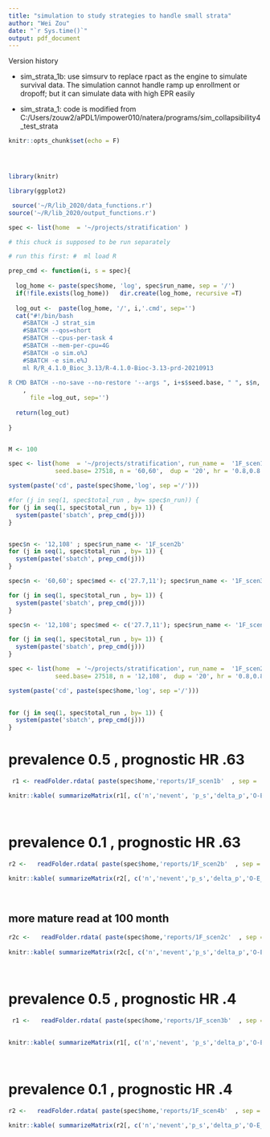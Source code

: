 ```yaml
---
title: "simulation to study strategies to handle small strata"
author: "Wei Zou"
date: "`r Sys.time()`"
output: pdf_document
---
```


Version history

* sim_strata_1b: use simsurv to replace rpact as the engine to simulate survival data. The simulation cannot handle ramp up enrollment or dropoff; but it can simulate data with high EPR easily

* sim_strata_1: code is modified from C:/Users/zouw2/aPDL1/impower010/natera/programs/sim_collapsibility4_test_strata


```r
knitr::opts_chunk$set(echo = F)




library(knitr)

library(ggplot2)

 source('~/R/lib_2020/data_functions.r')
source('~/R/lib_2020/output_functions.r')

spec <- list(home  = '~/projects/stratification' )

```

 

```r

# this chuck is supposed to be run separately

# run this first: #  ml load R

prep_cmd <- function(i, s = spec){
  
  log_home <- paste(spec$home, 'log', spec$run_name, sep = '/')
  if(!file.exists(log_home))   dir.create(log_home, recursive =T)
  
  log_out <-  paste(log_home, '/', i,'.cmd', sep='')
  cat("#!/bin/bash
    #SBATCH -J strat_sim
    #SBATCH --qos=short
    #SBATCH --cpus-per-task 4
    #SBATCH --mem-per-cpu=4G
    #SBATCH -o sim.o%J        
    #SBATCH -e sim.e%J
    ml R/R_4.1.0_Bioc_3.13/R-4.1.0-Bioc-3.13-prd-20210913
   
R CMD BATCH --no-save --no-restore '--args ", i+s$seed.base, " ", s$n, " ", s$dup, ' ', s$hr,' ', s$med,' ', s$readoutTime,' ',s$run_name, "' ",  s$home, "/", s$run_code,' ', log_home,"/run_",i,".log "
    ,
      file =log_out, sep='')
  
  return(log_out)
  
}


M <- 100

spec <- list(home  = '~/projects/stratification', run_name =  '1F_scen1b',
             seed.base= 27518, n = '60,60',  dup = '20', hr = '0.8,0.8', med = '27.7,17.2', readoutTime= '50', run_code = 'strat1b.r' , total_run=M)

system(paste('cd', paste(spec$home,'log', sep ='/')))

#for (j in seq(1, spec$total_run , by= spec$n_run)) {
for (j in seq(1, spec$total_run , by= 1)) {
  system(paste('sbatch', prep_cmd(j)))
}


spec$n <- '12,108' ; spec$run_name <- '1F_scen2b'
for (j in seq(1, spec$total_run , by= 1)) {
  system(paste('sbatch', prep_cmd(j)))
}

spec$n <- '60,60'; spec$med <- c('27.7,11'); spec$run_name <- '1F_scen3b'; spec$readoutTime <- 40

for (j in seq(1, spec$total_run , by= 1)) {
  system(paste('sbatch', prep_cmd(j)))
}

spec$n <- '12,108'; spec$med <- c('27.7,11'); spec$run_name <- '1F_scen4b'

for (j in seq(1, spec$total_run , by= 1)) {
  system(paste('sbatch', prep_cmd(j)))
}

```


```r

spec <- list(home  = '~/projects/stratification', run_name =  '1F_scen2c',
             seed.base= 27518, n = '12,108',  dup = '20', hr = '0.8,0.8', med = '27.7,17.2', readoutTime= '100', run_code = 'strat1b.r' , total_run=M)

system(paste('cd', paste(spec$home,'log', sep ='/')))

 
for (j in seq(1, spec$total_run , by= 1)) {
  system(paste('sbatch', prep_cmd(j)))
}
```

# prevalence 0.5 , prognostic HR .63
 
```r

 r1 <- readFolder.rdata( paste(spec$home,'reports/1F_scen1b'  , sep = '/'), objName = 'r1')

knitr::kable( summarizeMatrix(r1[, c('n','nevent', 'p_s','delta_p','O-E_M2','O-E_M1')]), digits=3)

  
```

# prevalence 0.1 , prognostic HR .63

```r

 
  
r2 <-   readFolder.rdata( paste(spec$home,'reports/1F_scen2b'  , sep = '/'), objName = 'r1')
 
knitr::kable( summarizeMatrix(r2[, c('n','nevent','p_s','delta_p','O-E_M2','O-E_M1')]), digits = 3)
 
  
``` 
 
## more mature read at 100 month
```r

 
  
r2c <-   readFolder.rdata( paste(spec$home,'reports/1F_scen2c'  , sep = '/'), objName = 'r1')
 
knitr::kable( summarizeMatrix(r2c[, c('n','nevent','p_s','delta_p','O-E_M2','O-E_M1')]), digits = 3)
 
  
``` 

 
# prevalence 0.5 , prognostic HR .4
 
```r

 r1 <-   readFolder.rdata( paste(spec$home,'reports/1F_scen3b'  , sep = '/'), objName = 'r1')

 
knitr::kable( summarizeMatrix(r1[, c('n','nevent', 'p_s','delta_p','O-E_M2','O-E_M1')]), digits=3)

  
```
 

# prevalence 0.1 , prognostic HR .4

```r

r2 <-   readFolder.rdata( paste(spec$home,'reports/1F_scen4b'  , sep = '/'), objName = 'r1')
 
knitr::kable( summarizeMatrix(r2[, c('n','nevent','p_s','delta_p','O-E_M2','O-E_M1')]), digits = 3)
 
  
``` 